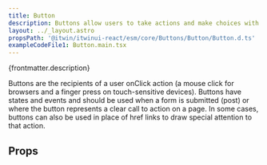 ```yaml
---
title: Button
description: Buttons allow users to take actions and make choices with a single tap or click.
layout: ../_layout.astro
propsPath: '@itwin/itwinui-react/esm/core/Buttons/Button/Button.d.ts'
exampleCodeFile1: Button.main.tsx
---
```



<p>{frontmatter.description}</p>

<LiveExample src={frontmatter.exampleCodeFile1} />

Buttons are the recipients of a user onClick action (a mouse click for browsers and a finger press on touch-sensitive devices). Buttons have states and events and should be used when a form is submitted (post) or where the button represents a clear call to action on a page. In some cases, buttons can also be used in place of href links to draw special attention to that action.

## Props

<PropsTable path={frontmatter.propsPath} />

